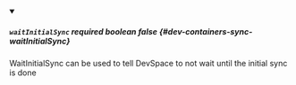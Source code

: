 
<details className="config-field" data-expandable="false" open>
<summary>

##### `waitInitialSync` <span className="config-field-required" data-required="false">required</span> <span className="config-field-type">boolean</span> <span className="config-field-default">false</span> <span className="config-field-enum"></span> {#dev-containers-sync-waitInitialSync}

WaitInitialSync can be used to tell DevSpace to not wait until the initial sync is done

</summary>



</details>
